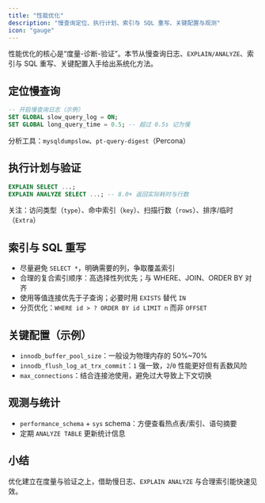 ```yaml
---
title: "性能优化"
description: "慢查询定位、执行计划、索引与 SQL 重写、关键配置与观测"
icon: "gauge"
---
```


性能优化的核心是“度量-诊断-验证”。本节从慢查询日志、`EXPLAIN/ANALYZE`、索引与 SQL 重写、关键配置入手给出系统化方法。

## 定位慢查询

```sql
-- 开启慢查询日志（示例）
SET GLOBAL slow_query_log = ON;
SET GLOBAL long_query_time = 0.5; -- 超过 0.5s 记为慢
```

分析工具：`mysqldumpslow`、`pt-query-digest`（Percona）

## 执行计划与验证

```sql
EXPLAIN SELECT ...;
EXPLAIN ANALYZE SELECT ...; -- 8.0+ 返回实际耗时与行数
```

关注：访问类型（`type`）、命中索引（`key`）、扫描行数（`rows`）、排序/临时（`Extra`）

## 索引与 SQL 重写

- 尽量避免 `SELECT *`，明确需要的列，争取覆盖索引
- 合理的复合索引顺序：高选择性列优先；与 WHERE、JOIN、ORDER BY 对齐
- 使用等值连接优先于子查询；必要时用 `EXISTS` 替代 `IN`
- 分页优化：`WHERE id > ? ORDER BY id LIMIT n` 而非 `OFFSET`

## 关键配置（示例）

- `innodb_buffer_pool_size`：一般设为物理内存的 50%~70%
- `innodb_flush_log_at_trx_commit`：`1` 强一致，`2`/`0` 性能更好但有丢数风险
- `max_connections`：结合连接池使用，避免过大导致上下文切换

## 观测与统计

- `performance_schema` + `sys` schema：方便查看热点表/索引、语句摘要
- 定期 `ANALYZE TABLE` 更新统计信息

## 小结

优化建立在度量与验证之上，借助慢日志、`EXPLAIN ANALYZE` 与合理索引能快速见效。
